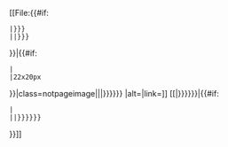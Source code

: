 <span class="flagicon">[[File:{{#if:{{{variant|}}}
 |{{{flag alias-{{{variant}}}}}}
 |{{{flag alias-{{{altvar}}}|{{{flag alias}}}}}}
}}|{{#if:{{{size|}}}
 |{{{size}}}
 |22x20px
}}|class=notpageimage|{{{border-{{{variant}}}|{{{border-{{{altvar}}}|{{{border|border}}}}}}}}} |alt=|link=]] </span>[[{{{link alias-{{{altvar}}}|{{{shortname alias|{{{alias}}}}}}{{{altlink}}}}}}|{{#if:{{{name|}}}
 |{{{name}}}
 |{{{name alias-{{{altvar}}}|{{{shortname alias|{{{alias}}}}}}}}}
}}]]<noinclude>{{doc}}</noinclude>